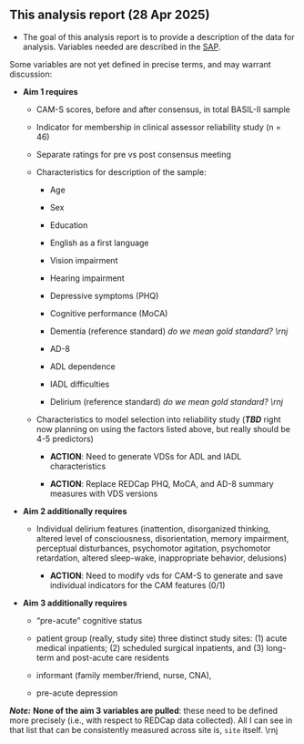 ## This analysis report (28 Apr 2025)

-   The goal of this analysis report is to provide a description of the data for analysis. Variables needed are described in the [SAP](https://docs.google.com/document/d/1GPIzetmxAJxbsQnpXG5_sj9buN0inlTDNljtyg4V1vE/edit?usp=sharing).

Some variables are not yet defined in precise terms, and may warrant discussion:

-   **Aim 1 requires**

    -   CAM-S scores, before and after consensus, in total BASIL-II sample

    -   Indicator for membership in clinical assessor reliability study (n = 46)

    -   Separate ratings for pre vs post consensus meeting

    -   Characteristics for description of the sample:

        -   Age

        -   Sex

        -   Εducation

        -   English as a first language

        -   Vision impairment

        -   Hearing impairment

        -   Depressive symptoms (PHQ)

        -   Cognitive performance (MoCA)

        -   Dementia (reference standard) *do we mean gold standard? \\rnj*

        -   AD-8

        -   ADL dependence

        -   IADL difficulties

        -   Delirium (reference standard) *do we mean gold standard? \\rnj*

    -   Characteristics to model selection into reliability study (***TBD*** right now planning on using the factors listed above, but really should be 4-5 predictors)

        -   **ACTION**: Need to generate VDSs for ADL and IADL characteristics

        -   **ACTION**: Replace REDCap PHQ, MoCA, and AD-8 summary measures with VDS versions

-   **Aim 2 additionally requires**

    -   Individual delirium features (inattention, disorganized thinking, altered level of consciousness, disorientation, memory impairment, perceptual disturbances, psychomotor agitation, psychomotor retardation, altered sleep-wake, inappropriate behavior, delusions)

        -   **ACTION**: Need to modify vds for CAM-S to generate and save individual indicators for the CAM features (0/1)

-   **Aim 3 additionally requires**

    -   "pre-acute" cognitive status

    -   patient group (really, study site) three distinct study sites: (1) acute medical inpatients; (2) scheduled surgical inpatients, and (3) long-term and post-acute care residents

    -   informant (family member/friend, nurse, CNA),

    -   pre-acute depression

***Note:*** **None of the aim 3 variables are pulled**: these need to be defined more precisely (i.e., with respect to REDCap data collected). All I can see in that list that can be consistently measured across site is, `site` itself. \\rnj
